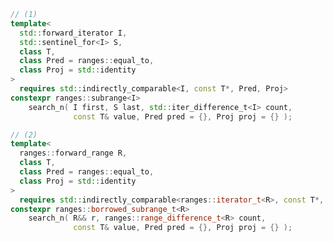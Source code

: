 ```cpp
// (1)
template<
  std::forward_iterator I,
  std::sentinel_for<I> S,
  class T,
  class Pred = ranges::equal_to,
  class Proj = std::identity
>
  requires std::indirectly_comparable<I, const T*, Pred, Proj>
constexpr ranges::subrange<I>
    search_n( I first, S last, std::iter_difference_t<I> count,
              const T& value, Pred pred = {}, Proj proj = {} );

// (2)
template<
  ranges::forward_range R,
  class T,
  class Pred = ranges::equal_to,
  class Proj = std::identity
>
  requires std::indirectly_comparable<ranges::iterator_t<R>, const T*, Pred, Proj>
constexpr ranges::borrowed_subrange_t<R>
    search_n( R&& r, ranges::range_difference_t<R> count,
              const T& value, Pred pred = {}, Proj proj = {} );
```
